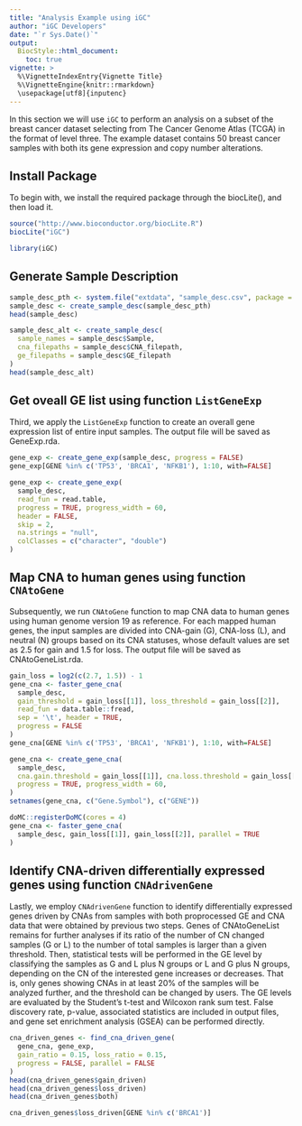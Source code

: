 ```yaml
---
title: "Analysis Example using iGC"
author: "iGC Developers"
date: "`r Sys.Date()`"
output:
  BiocStyle::html_document:
    toc: true
vignette: >
  %\VignetteIndexEntry{Vignette Title}
  %\VignetteEngine{knitr::rmarkdown}
  \usepackage[utf8]{inputenc}
---
```


In this section we will use `iGC` to perform an analysis on a subset of the breast cancer dataset selecting from The Cancer Genome Atlas (TCGA) in the format of level three. The example dataset contains 50 breast cancer samples with both its gene expression and copy number alterations.

## Install Package

To begin with, we install the required package through the biocLite(), and then load it.

```r
source("http://www.bioconductor.org/biocLite.R")
biocLite("iGC")
```

```r
library(iGC)
```

## Generate Sample Description

```r
sample_desc_pth <- system.file("extdata", "sample_desc.csv", package = "iGC")
sample_desc <- create_sample_desc(sample_desc_pth)
head(sample_desc)
```

```r
sample_desc_alt <- create_sample_desc(
  sample_names = sample_desc$Sample,
  cna_filepaths = sample_desc$CNA_filepath,
  ge_filepaths = sample_desc$GE_filepath
)
head(sample_desc_alt)
```

## Get oveall GE list using function `ListGeneExp`

Third, we apply the `ListGeneExp` function to create an overall gene expression list of entire input samples. The output file will be saved as GeneExp.rda.

```r
gene_exp <- create_gene_exp(sample_desc, progress = FALSE)
gene_exp[GENE %in% c('TP53', 'BRCA1', 'NFKB1'), 1:10, with=FALSE]
```

```r
gene_exp <- create_gene_exp(
  sample_desc,
  read_fun = read.table,
  progress = TRUE, progress_width = 60,
  header = FALSE,
  skip = 2,
  na.strings = "null",
  colClasses = c("character", "double")
)
```

## Map CNA to human genes using function `CNAtoGene`

Subsequently, we run `CNAtoGene` function to map CNA data to human genes using human genome version 19 as reference. For each mapped human genes, the input samples are divided into CNA-gain (G), CNA-loss (L), and neutral (N) groups based on its CNA statuses, whose default values are set as 2.5 for gain and 1.5 for loss. The output file will be saved as CNAtoGeneList.rda.


```r
gain_loss = log2(c(2.7, 1.5)) - 1
gene_cna <- faster_gene_cna(
  sample_desc,
  gain_threshold = gain_loss[[1]], loss_threshold = gain_loss[[2]],
  read_fun = data.table::fread, 
  sep = '\t', header = TRUE,
  progress = FALSE
)
gene_cna[GENE %in% c('TP53', 'BRCA1', 'NFKB1'), 1:10, with=FALSE]
```

```r
gene_cna <- create_gene_cna(
  sample_desc,
  cna.gain.threshold = gain_loss[[1]], cna.loss.threshold = gain_loss[[2]],
  progress = TRUE, progress_width = 60,
)
setnames(gene_cna, c("Gene.Symbol"), c("GENE"))
```

```r
doMC::registerDoMC(cores = 4)
gene_cna <- faster_gene_cna(
  sample_desc, gain_loss[[1]], gain_loss[[2]], parallel = TRUE
)
```



## Identify CNA-driven differentially expressed genes using function `CNAdrivenGene`

Lastly, we employ `CNAdrivenGene` function to identify differentially expressed genes driven by CNAs from samples with both proprocessed GE and CNA data that were obtained by previous two steps. Genes of CNAtoGeneList remains for further analyses if its ratio of the number of CN changed samples (G or L) to the number of total samples is larger than a given threshold. Then, statistical tests will be performed in the GE level by classifying the samples as G and L plus N groups or L and G plus N groups, depending on the CN of the interested gene increases or decreases.
That is, only genes showing CNAs in at least 20% of the samples will be analyzed further, and the threshold can be changed by users. The GE levels are evaluated by the Student’s t-test and Wilcoxon rank sum test. False discovery rate, p-value, associated statistics are included in output files, and gene set enrichment analysis (GSEA) can be performed directly.

```r
cna_driven_genes <- find_cna_driven_gene(
  gene_cna, gene_exp,
  gain_ratio = 0.15, loss_ratio = 0.15,
  progress = FALSE, parallel = FALSE
)
head(cna_driven_genes$gain_driven)
head(cna_driven_genes$loss_driven)
head(cna_driven_genes$both)
```

```r
cna_driven_genes$loss_driven[GENE %in% c('BRCA1')]
```

